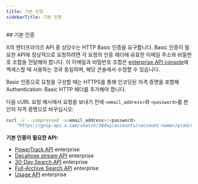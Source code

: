 ```yaml
---
title: 기본 인증
sidebarTitle: 기본 인증
---
```


<div id="basic-authentication">
  ## 기본 인증
</div>

X의 엔터프라이즈 API 중 상당수는 HTTP Basic 인증을 요구합니다. Basic 인증이 필요한 API에 정상적으로 요청하려면 각 요청의 인증 헤더에 유효한 이메일 주소와 비밀번호 조합을 전달해야 합니다. 이 이메일과 비밀번호 조합은 [enterprise API console](https://console.gnip.com/)에 액세스할 때 사용하는 것과 동일하며, 해당 콘솔에서 수정할 수 있습니다. 

Basic 인증으로 요청을 구성할 때는 HTTPS를 통해 인코딩된 자격 증명을 포함해 Authentication: Basic HTTP 헤더를 추가해야 합니다.

다음 cURL 요청 예시에서 요청을 보내기 전에 `<email_address>`와 `<password>`를 본인의 자격 증명으로 바꾸십시오:

```bash
curl -v --compressed -u<email_address>:<password>
    "https://gnip-api.x.com/search/30day/accounts/<account-name>/prod/counts.json?query=from%3Axdevelopers"
```

**기본 인증이 필요한 API:**

- [PowerTrack API](/ko/x-api/enterprise-gnip-2.0/powertrack-api) enterprise
- [Decahose stream API](http://localhost:3000/x-api/enterprise-gnip-2.0/fundamentals/decahose-api) enterprise
- [30-Day Search API](/ko/x-api/enterprise-gnip-2.0/fundamentals/search-api) enterprise
- [Full-Archive Search API](/ko/x-api/enterprise-gnip-2.0/fundamentals/search-api) enterprise
- [Usage API](/ko/x-api/enterprise-gnip-2.0/fundamentals/usage) enterprise